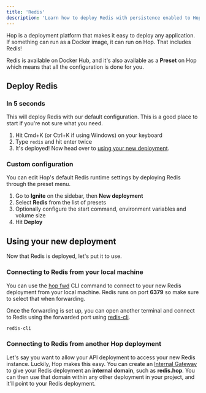 ```yaml
---
title: 'Redis'
description: 'Learn how to deploy Redis with persistence enabled to Hop in seconds'
---
```


Hop is a deployment platform that makes it easy to deploy any application. If something can run as a Docker image, it can run on Hop. That includes Redis!

Redis is available on Docker Hub, and it's also available as a **Preset** on Hop which means that all the configuration is done for you.

## Deploy Redis

### In 5 seconds

This will deploy Redis with our default configuration. This is a good place to start if you're not sure what you need.

1. Hit Cmd+K (or Ctrl+K if using Windows) on your keyboard
2. Type `redis` and hit enter twice
3. It's deployed! Now head over to [using your new deployment](#using-your-new-deployment).

### Custom configuration

You can edit Hop's default Redis runtime settings by deploying Redis through the preset menu.

1. Go to **Ignite** on the sidebar, then **New deployment**
2. Select **Redis** from the list of presets
3. Optionally configure the start command, environment variables and volume size
4. Hit **Deploy**

## Using your new deployment

Now that Redis is deployed, let's put it to use.

### Connecting to Redis from your local machine

You can use the [hop fwd](/ignite/port-forwarding) CLI command to connect to your new Redis deployment from your local machine. Redis runs on port **6379** so make sure to select that when forwarding.

Once the forwarding is set up, you can open another terminal and connect to Redis using the forwarded port using [redis-cli](https://redis.io/docs/getting-started/installation/).

```bash
redis-cli
```

### Connecting to Redis from another Hop deployment

Let's say you want to allow your API deployment to access your new Redis instance. Luckily, Hop makes this easy. You can create an [Internal Gateway](/ignite/gateways) to give your Redis deployment an **internal domain**, such as **redis.hop**. You can then use that domain within any other deployment in your project, and it'll point to your Redis deployment.
